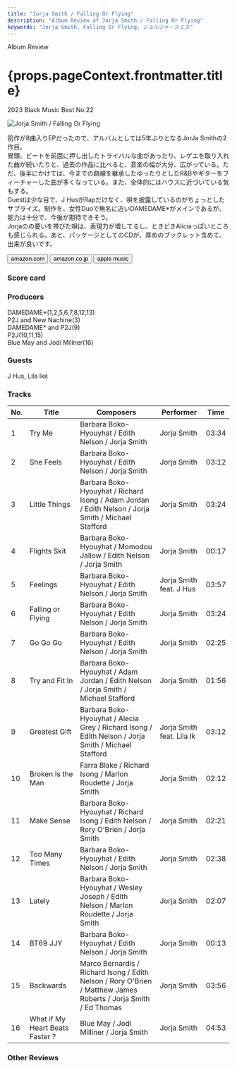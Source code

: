 ```yaml
---
title: "Jorja Smith / Falling Or Flying"
description: "Album Review of Jorja Smith / Falling Or Flying"
keywords: "Jorja Smith, Falling Or Flying, ジョルジャ・スミス"
---
```






<p className="largeP">Album Review</p>
<h1 className="h1--no--margin">{props.pageContext.frontmatter.title}</h1>
<p className="largeP">
  <Link to="/best50/2023/">2023 Black Music Best No.22</Link>
</p>

<Row  className="image-card-group">
	<Column colMd={3} colLg={4} noGutterMdLeft="">
       <ImageCard>

![Jorja Smith / Falling Or Flying](../../images/cd/jorjasmith3L.jpg)

</ImageCard>
	</Column>
	<Column colMd={4} colLg={8} noGutterMdLeft="">
		<p>
			前作が8曲入りEPだったので、アルバムとしては5年ぶりとなるJorJa Smithの2作目。
			<br/>冒頭、ビートを前面に押し出したトライバルな曲があったり、レゲエを取り入れた曲が続いたりと、過去の作品に比べると、音楽の幅が大分、広がっている。ただ、後半にかけては、今までの路線を継承したゆったりとしたR&Bやギターをフィーチャーした曲が多くなっている。また、全体的にはハウスに近づいている気もする。
			<br/>Guestは少な目で、J HusがRapだけなく、唄を披露しているのがちょっとしたサプライズ。制作を、女性Duoで無名に近いDAMEDAME*がメインであるが、能力は十分で、今後が期待できそう。
			<br/>Jorjaのの憂いを帯びた唄は、表現力が増してるし、ときどきAliciaっぽいところも感じられる。あと、パッケージとしてのCDが、厚めのブックレット含めて、出来が良いです。
		</p>
		<div>
		  <Button className="button-right-mergin"  href="https://amzn.to/3wlZxRA" renderIcon={ArrowUpRight} size='sm' kind='primary'>
  	    amazon.com
  	  </Button>
  	  <Button className="button-right-mergin"  href="https://amzn.to/3UKYaWJ" renderIcon={ArrowUpRight} size='sm' kind='secondary'>
  	    amazon.co.jp
  	  </Button>
			<Button className="button-right-mergin"  href="https://apple.co/49yWZ1r" renderIcon={ArrowUpRight} size='sm' kind='tertiary'>
  	   	apple music
  	  </Button>
			<AdvJS2/>
		</div>
	</Column>
</Row>
<Row >
	<Column colMd={4} colLg={4} noGutterMdLeft="">
		<div>
		  <h3>Score card</h3>
			<SliderJS1 value="5" />
		  <SliderJS2 value="2" />
			<SliderJS3 value="1" />
		  <SliderJS4 value="9" />
		</div>
	</Column>
	<Column colMd={8} colLg={8} noGutterMdLeft="">
		<div>
			<h3>Producers</h3>
			<p>
				DAMEDAME*(1,2,5,6,7,8,12,13)
				<br/>P2J and New Nachine(3)
				<br/>DAMEDAME* and P2J(9)
				<br/>P2J(10,11,15)
				<br/>Blue May and Jodi Millner(16)
			</p>
			<h3>Guests</h3>
			<p>
				J Hus, Lila Iké
			</p>
		</div>
	</Column>
</Row>

<h3>Tracks</h3>

| No. | Title                           | Composers                                                                                                       | Performer                 | Time  |
| --- | ------------------------------- | --------------------------------------------------------------------------------------------------------------- | ------------------------- | ----- |
| 1   | Try Me                          | Barbara Boko-Hyouyhat / Edith Nelson / Jorja Smith                                                              | Jorja Smith               | 03:34 |
| 2   | She Feels                       | Barbara Boko-Hyouyhat / Edith Nelson / Jorja Smith                                                              | Jorja Smith               | 03:12 |
| 3   | Little Things                   | Barbara Boko-Hyouyhat / Richard Isong / Adam Jordan / Edith Nelson / Jorja Smith / Michael Stafford             | Jorja Smith               | 03:24 |
| 4   | Flights Skit                    | Barbara Boko-Hyouyhat / Momodou Jallow / Edith Nelson / Jorja Smith                                             | Jorja Smith               | 00:17 |
| 5   | Feelings                        | Barbara Boko-Hyouyhat / Edith Nelson / Jorja Smith                                                              | Jorja Smith feat. J Hus   | 03:57 |
| 6   | Falling or Flying               | Barbara Boko-Hyouyhat / Edith Nelson / Jorja Smith                                                              | Jorja Smith               | 03:24 |
| 7   | Go Go Go                        | Barbara Boko-Hyouyhat / Edith Nelson / Jorja Smith                                                              | Jorja Smith               | 02:25 |
| 8   | Try and Fit In                  | Barbara Boko-Hyouyhat / Adam Jordan / Edith Nelson / Jorja Smith / Michael Stafford                             | Jorja Smith               | 01:56 |
| 9   | Greatest Gift                   | Barbara Boko-Hyouyhat / Alecia Grey / Richard Isong / Edith Nelson / Jorja Smith / Michael Stafford             | Jorja Smith feat. Lila Ik | 03:12 |
| 10  | Broken Is the Man               | Farra Blake / Richard Isong / Marlon Roudette / Jorja Smith                                                     | Jorja Smith               | 02:12 |
| 11  | Make Sense                      | Barbara Boko-Hyouyhat / Richard Isong / Edith Nelson / Rory O'Brien / Jorja Smith                               | Jorja Smith               | 02:21 |
| 12  | Too Many Times                  | Barbara Boko-Hyouyhat / Edith Nelson / Jorja Smith                                                              | Jorja Smith               | 02:38 |
| 13  | Lately                          | Barbara Boko-Hyouyhat / Wesley Joseph / Edith Nelson / Marlon Roudette / Jorja Smith                            | Jorja Smith               | 02:07 |
| 14  | BT69 JJY                        | Barbara Boko-Hyouyhat / Edith Nelson / Jorja Smith                                                              | Jorja Smith               | 00:13 |
| 15  | Backwards                       | Marco Bernardis / Richard Isong / Edith Nelson / Rory O'Brien / Matthew James Roberts / Jorja Smith / Ed Thomas | Jorja Smith               | 03:56 |
| 16  | What if My Heart Beats Faster ? | Blue May / Jodi Milliner / Jorja Smith                                                                          | Jorja Smith               | 04:53 |

<h3>Other Reviews</h3>

<Row>
  <Column colMd={3} colLg={3} noGutterMdLeft>
    <Review1 />
  </Column>
	<Column colMd={3} colLg={3} noGutterMdLeft>
    <Review2 />
  </Column>
</Row>

<AdvJS3 />
